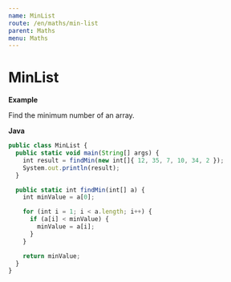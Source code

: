 ```yaml
---
name: MinList
route: /en/maths/min-list
parent: Maths
menu: Maths
---
```


# MinList

**Example**

Find the minimum number of an array.

**Java**

```js
public class MinList {
  public static void main(String[] args) {
    int result = findMin(new int[]{ 12, 35, 7, 10, 34, 2 });
    System.out.println(result);
  }

  public static int findMin(int[] a) {
    int minValue = a[0];

    for (int i = 1; i < a.length; i++) {
      if (a[i] < minValue) {
        minValue = a[i];
      }
    }

    return minValue;
  }
}
```
